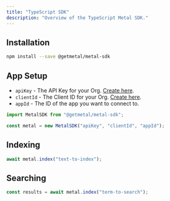 ```yaml
---
title: "TypeScript SDK"
description: "Overview of the TypeScript Metal SDK."
---
```


## Installation

```bash
npm install --save @getmetal/metal-sdk
```

## App Setup

- `apiKey` - The API Key for your Org. [Create here](https://app.getmetal.io/settings/organization).
- `clientId` - The Client ID for your Org. [Create here](https://app.getmetal.io/settings/organization).
- `appId` - The ID of the app you want to connect to.

```typescript
import MetalSDK from "@getmetal/metal-sdk";

const metal = new MetalSDK("apiKey", "clientId", "appId");
```

## Indexing

```typescript
await metal.index("text-to-index");
```

## Searching

```typescript
const results = await metal.index("term-to-search");
```
